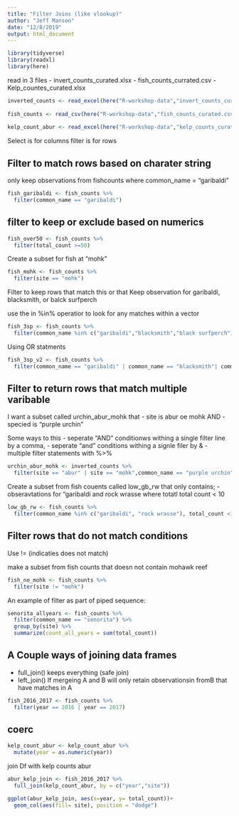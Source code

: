 ```yaml
---
title: "Filter Joins (like vlookup)"
author: "Jeff Manson"
date: "12/8/2019"
output: html_document
---
```



```r
library(tidyverse)
library(readxl)
library(here)

```

read in 3 files
- invert_counts_curated.xlsx
- fish_counts_currated.csv
- Kelp_countes_curated.xlsx

```r
inverted_counts <- read_excel(here("R-workshop-data","invert_counts_curated.xlsx"))
  
fish_counts <- read_csv(here("R-workshop-data","fish_counts_curated.csv"))
  
kelp_count_abur <- read_excel(here("R-workshop-data","kelp_counts_curated.xlsX"))
```

Select is for columns
filter is for rows

## Filter to match rows based on charater string
only keep observations from fishcounts where common_name = "garibaldi"


```r
fish_garibaldi <- fish_counts %>% 
  filter(common_name == "garibaldi")
```
 
## filter to keep or exclude based on numerics
```r
fish_over50 <- fish_counts %>% 
  filter(total_count >=50)
```

Create a subset for fish at "mohk"

```r
fish_mohk <- fish_counts %>% 
  filter(site == "mohk")
```

Filter to keep rows that match this or that
Keep observation for garibaldi, blacksmith, or balck surfperch

use the in %in% operatior to look for any matches within a vector
```r
fish_3sp <- fish_counts %>% 
  filter(common_name %in% c("garibaldi","blacksmith","black surfperch"))
```


Using OR statments
```r
fish_3sp_v2 <- fish_counts %>% 
  filter(common_name == "garibaldi" | common_name == "blacksmith"| common_name== "black surfperch")
```

## Filter to return rows that match multiple varibable
I want a subset called urchin_abur_mohk that 
- site is abur oe mohk AND
-specied is "purple urchin"

Some ways to this
- seperate "AND" conditionws withing a single filter line by a comma,
- seperate "and" conditions withing a signle filer by &
- multiple filter statements with %>%

```r
urchin_abur_mohk <- inverted_counts %>% 
  filter(site == "abur" | site == "mohk",common_name == "purple urchin")
```



Create a subset from fish couents called low_gb_rw that only contains;
- obseravtations for "garibaldi and rock wrasse where totatl total count < 10
```r

low_gb_rw <- fish_counts %>% 
  filter(common_name %in% c("garibaldi", "rock wrasse"), total_count <10)
```

## Filter rows that do not match conditions 

Use != (indicaties does not match)

make a subset from fish counts that doesn not contain mohawk reef
```r
fish_no_mohk <- fish_counts %>% 
  filter(site != "mohk")
```

An example of filter as part of piped sequence:

```r
senorita_allyears <- fish_counts %>% 
  filter(common_name == "senorita") %>% 
  group_by(site) %>% 
  summarize(count_all_years = sum(total_count))

```

## A Couple ways of joining data frames

- full_join() keeps everything (safe join)
- left_join() If mergeing A and B will only retain observationsin fromB that have matches in A

```r
fish_2016_2017 <- fish_counts %>% 
  filter(year == 2016 | year == 2017)

```

## coerc 
```r
kelp_count_abur <- kelp_count_abur %>% 
  mutate(year = as.numeric(year))
```

join Df with kelp counts abur
```r
abur_kelp_join <- fish_2016_2017 %>% 
  full_join(kelp_count_abur, by = c("year","site"))
```
```r
ggplot(abur_kelp_join, aes(x=year, y= total_count))+
  geom_col(aes(fill= site), position = "dodge")
```



  
